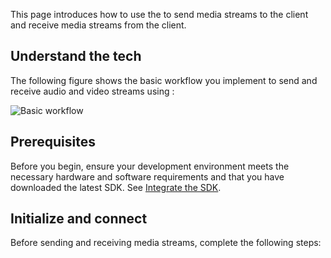 
This page introduces how to use the <Vpd k="NAME" /> to send media streams to the client and receive media streams from the client.

## Understand the tech

The following figure shows the basic workflow you implement to send and receive audio and video streams using <Vpd k="NAME" />:

![Basic workflow](https://agora-doc.s3.us-east-1.amazonaws.com/images/server-gateway/send-and-receive-media-streams.svg)

## Prerequisites

Before you begin, ensure your development environment meets the necessary hardware and software requirements and that you have downloaded the latest <Vpd k="NAME" /> SDK. See [Integrate the SDK](../get-started/integrate-sdk).

## Initialize and connect

Before sending and receiving media streams, complete the following steps:


<Implementation />